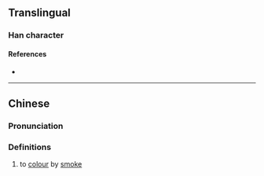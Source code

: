 {{character info}}
==Translingual==

===Han character===
{{Han char|rn=86|rad=火|as=09|sn=13|four=99880|canj=FHDF|ids=⿰火秋}}

====References====
* {{Han ref|kx=0676.080|dkj=19182|hdz=32218.110|uh=714D|ud=29005|bh=DEA2|bd=56994}}

----

==Chinese==
{{zh-forms}}

===Pronunciation===
{{zh-pron
|m=jiǎo
|c=cau1
|mn=chiáu
|mc=
|oc=
|ma=
|cat=v
}}

===Definitions===
{{zh-hanzi}}

# to [[colour]] by [[smoke]]
